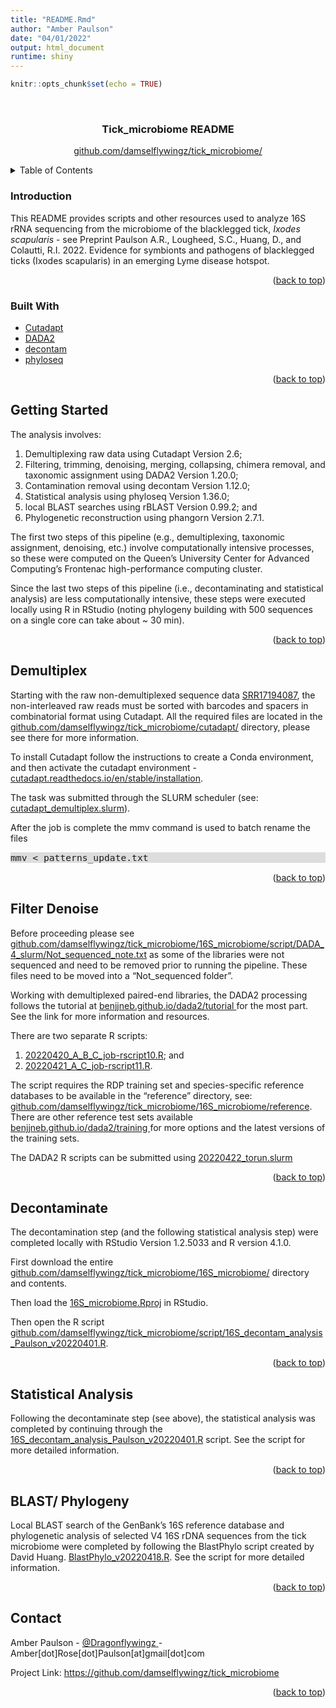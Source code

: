 ---
title: "README.Rmd"
author: "Amber Paulson"
date: "04/01/2022"
output: html_document
runtime: shiny
---

```{r setup, include=FALSE}
knitr::opts_chunk$set(echo = TRUE)
```

<br />
<div align="center">
  <h3 align="center">Tick_microbiome README </h3>
  <p align="center">
    [github.com/damselflywingz/tick_microbiome/](https://github.com/damselflywingz/tick_microbiome)
    <br />
  </p>
</div>



<!-- TABLE OF CONTENTS -->
<details>
  <summary>Table of Contents</summary>
  <ol>
    <li><a>[Introduction](#introduction)</a></li>
    <li><a>[Built With](#built-with)</a></li>
    <li><a>[Getting Started](#getting-started)</a></li>
    <li><a>[Demultiplex](#demultiplex)</a></li>
    <li><a>[Filter Denoise](#filter-denoise)</a></li>
    <li><a>[Decontaminate](#decontaminate)</a></li>
    <li><a>[Statistical Analysis](#statistical-analysis)</a></li>
    <li><a>[BLAST/ Phylogeny](#blast-phylogeny)</a></li>
    <li><a>[Contact](#contact)</a></li>
    </ol>
</details>

### Introduction

This README provides scripts and other resources used to analyze 16S rRNA sequencing from the microbiome of the blacklegged tick, <i>Ixodes scapularis</i> - see Preprint Paulson A.R., Lougheed, S.C., Huang, D., and Colautti, R.I. 2022. Evidence  for symbionts and pathogens of blacklegged ticks (Ixodes scapularis) in an emerging Lyme disease hotspot. 

<p align="right">(<a href="#top">back to top</a>)</p>

### Built With 

* <a href="https://cutadapt.readthedocs.io/en/stable/?target=_blank" target="_blank">Cutadapt</a>
* <a href="https://benjjneb.github.io/dada2/index.html" target="_blank">DADA2</a>
* <a href="https://benjjneb.github.io/decontam/" target="_blank">decontam</a>
* <a href="https://joey711.github.io/phyloseq/" target="_blank">phyloseq</a>

<p align="right">(<a href="#top">back to top</a>)</p>


<!-- GETTING STARTED -->
## Getting Started

The analysis involves:
<ol>
    <li>Demultiplexing raw data using Cutadapt Version 2.6;</li>
<li>Filtering, trimming, denoising, merging, collapsing, chimera removal, and taxonomic assignment using DADA2 Version 1.20.0;</li>
<li>Contamination removal using decontam Version 1.12.0;</li>
<li>Statistical analysis using phyloseq Version 1.36.0;</li>
<li>local BLAST searches using rBLAST Version 0.99.2; and</li>
<li>Phylogenetic reconstruction using phangorn Version 2.7.1.</li>
</ol>

The first two steps of this pipeline (e.g., demultiplexing, taxonomic assignment, denoising, etc.) involve computationally intensive processes, so these were computed on the Queen's University Center for Advanced Computing's Frontenac high-performance computing cluster. 

Since the last two steps of this pipeline (i.e., decontaminating and statistical analysis) are less computationally intensive, these steps were executed locally using R in RStudio (noting phylogeny building with 500 sequences on a single core can take about ~ 30 min).

<p align="right">(<a href="#top">back to top</a>)</p>



<!-- DEMULTIPLEX -->
## Demultiplex

Starting with the raw non-demultiplexed sequence data [SRR17194087](https://www.ncbi.nlm.nih.gov/sra/SRR17194087), the non-interleaved raw reads must be sorted with barcodes and spacers in combinatorial format using Cutadapt. All the required files are located in the [github.com/damselflywingz/tick_microbiome/cutadapt/](https://github.com/damselflywingz/tick_microbiome/cutadapt/) directory, please see there for more information.

To install Cutadapt follow the instructions to create a Conda environment, and then activate the cutadapt environment - [cutadapt.readthedocs.io/en/stable/installation](https://cutadapt.readthedocs.io/en/stable/installation.html).

The task was submitted through the SLURM scheduler (see: [cutadapt_demultiplex.slurm](https://github.com/damselflywingz/tick_microbiome/cutadapt/cutadapt_demultiplex.slurm)).

After the job is complete the mmv command is used to batch rename the files

<p style="font-family: Lucida Console, monospace; font-size:11pt;background-color: #DDDDDD">
mmv < patterns_update.txt
</p>

<p align="right">(<a href="#top">back to top</a>)</p>


<!-- FILTER DENOISE -->
## Filter Denoise

Before proceeding please see [github.com/damselflywingz/tick_microbiome/16S_microbiome/script/DADA_4_slurm/Not_sequenced_note.txt](github.com/damselflywingz/tick_microbiome/16S_microbiome/script/DADA_4_slurm/Not_sequenced_note.txt) as some of the libraries were not sequenced and need to be removed prior to running the pipeline. These files need to be moved into a "Not_sequenced folder".

Working with demultiplexed paired-end libraries, the DADA2 processing follows the tutorial at <a href="https://benjjneb.github.io/dada2/index.html" target="_blank">benjjneb.github.io/dada2/tutorial </a> for the most part. See the link for more information and resources.


There are two separate R scripts:
<ol>
    <li>[20220420_A_B_C_job-rscript10.R](https://github.com/damselflywingz/tick_microbiome/16S_microbiome/script/DADA_4_slurm/20220420_A_B_C_job-rscript10.R); and </li>
    <li>[20220421_A_C_job-rscript11.R](https://github.com/damselflywingz/tick_microbiome/16S_microbiome/script/DADA_4_slurm/20220421_A_C_job-rscript11.R).</li>
    </ol>

The script requires the RDP training set and species-specific reference databases to be available in the "reference" directory, see: [github.com/damselflywingz/tick_microbiome/16S_microbiome/reference](github.com/damselflywingz/tick_microbiome/16S_microbiome/reference/). There are other reference test sets available <a href="https://benjjneb.github.io/dada2/training.html" target="_blank">benjjneb.github.io/dada2/training </a>for more options and the latest versions of the training sets. 

The DADA2 R scripts can be submitted using  [20220422_torun.slurm](https://github.com/damselflywingz/tick_microbiome/script/DADA_4_slurm/20220422_torun.slurm)

<p align="right">(<a href="#top">back to top</a>)</p>
 

<!-- DECONTAMINATE -->
## Decontaminate

The decontamination step (and the following statistical analysis step) were completed locally with RStudio Version 1.2.5033 and R version 4.1.0.

First download the entire [github.com/damselflywingz/tick_microbiome/16S_microbiome/](https://github.com/damselflywingz/tick_microbiome/16S_microbiome/) directory and contents.

Then load the [16S_microbiome.Rproj](https://github.com/damselflywingz/tick_microbiome/16S_microbiome/16S_microbiome.Rproj) in RStudio. 

Then open the R script [github.com/damselflywingz/tick_microbiome/script/16S_decontam_analysis_Paulson_v20220401.R](https://github.com/damselflywingz/tick_microbiome/16S_microbiome/script/16S_decontam_analysis_Paulson_v20220401.R). 

<p align="right">(<a href="#top">back to top</a>)</p>



<!-- STATISTCAL ANALYSIS -->
## Statistical Analysis

Following the decontaminate step (see above), the statistical analysis was completed by continuing through the [16S_decontam_analysis_Paulson_v20220401.R](https://github.com/damselflywingz/tick_microbiome/16S_microbiome/script/16S_decontam_analysis_Paulson_v20220401.R) script. See the script for more detailed information.

<p align="right">(<a href="#top">back to top</a>)</p>



<!-- BLAST/ PHYLOGENY -->
## BLAST/ Phylogeny

Local BLAST search of the GenBank's 16S reference database and phylogenetic analysis of selected V4 16S rDNA sequences from the tick microbiome were completed by following the BlastPhylo script created by David Huang. [BlastPhylo_v20220418.R](https://github.com/damselflywingz/tick_microbiome/16S_microbiome/script/BlastPhylo_v20221418.R). See the script for more detailed information.

<p align="right">(<a href="#top">back to top</a>)</p>



<!-- CONTACT -->
## Contact

Amber Paulson - <a href="https://twitter.com/dragonflywingz" target="_blank">@Dragonflywingz </a> - Amber[dot]Rose[dot]Paulson[at]gmail[dot]com

Project Link: [https://github.com/damselflywingz/tick_microbiome](https://github.com/damselflywingz/tick_microbiome)

<p align="right">(<a href="#top">back to top</a>)</p>

